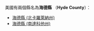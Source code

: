 美國有兩個縣名為'''海德縣''' （'''Hyde County'''）：
* [[海德縣_(北卡羅萊納州)|海德縣 (北卡羅萊納州)]]
* [[海德縣_(南達科他州)|海德縣 (南達科他州)]]
{{disambig|H海德縣|Cat=三字县名消歧义}}